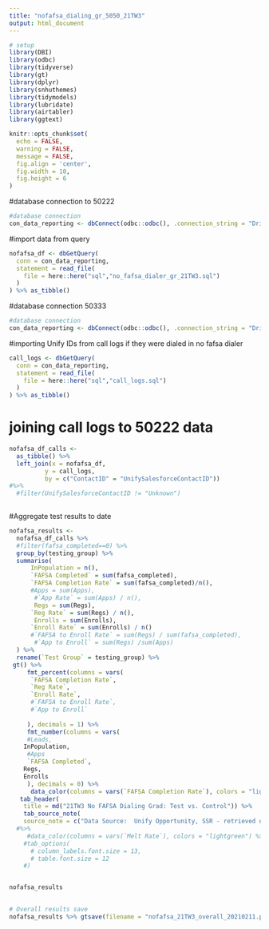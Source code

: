 ```yaml
---
title: "nofafsa_dialing_gr_5050_21TW3"
output: html_document
---
```


```r
# setup
library(DBI)
library(odbc)
library(tidyverse)
library(gt)
library(dplyr)
library(snhuthemes)
library(tidymodels)
library(lubridate)
library(airtabler)
library(ggtext)

knitr::opts_chunk$set(
  echo = FALSE,
  warning = FALSE,
  message = FALSE,
  fig.align = 'center',
  fig.width = 10,
  fig.height = 6
)
```



#database connection to 50222
```r
#database connection
con_data_reporting <- dbConnect(odbc::odbc(), .connection_string = "Driver={SQL Server Native Client 11.0};\n                          Server=COCE-DS-LSTNR,50222;\n                          Database=Data_Reporting;\n                          trusted_connection=yes;")
```


#import data from query
```r
nofafsa_df <- dbGetQuery(
  conn = con_data_reporting, 
  statement = read_file(
    file = here::here("sql","no_fafsa_dialer_gr_21TW3.sql")
  )
) %>% as_tibble()
```



#database connection 50333
```r
#database connection
con_data_reporting <- dbConnect(odbc::odbc(), .connection_string = "Driver={SQL Server Native Client 11.0};\n                          Server=COCE-LSTNR,50333;\n                          Database=AARDW;\n                          trusted_connection=yes;")
```



#importing Unify IDs from call logs if they were dialed in no fafsa dialer
```r
call_logs <- dbGetQuery(
  conn = con_data_reporting, 
  statement = read_file(
    file = here::here("sql","call_logs.sql")
  )
) %>% as_tibble()
```




# joining call logs to 50222 data
```r
nofafsa_df_calls <-
  as_tibble() %>%
  left_join(x = nofafsa_df,
          y = call_logs,
          by = c("ContactID" = "UnifySalesforceContactID")) 
#%>% 
  #filter(UnifySalesforceContactID != "Unknown")
  
```





#Aggregate test results to date
```r
nofafsa_results <- 
  nofafsa_df_calls %>% 
  #filter(fafsa_completed==0) %>% 
  group_by(testing_group) %>% 
  summarise(
      InPopulation = n(), 
      `FAFSA Completed` = sum(fafsa_completed),
      `FAFSA Completion Rate` = sum(fafsa_completed)/n(),
      #Apps = sum(Apps),
       #`App Rate` = sum(Apps) / n(),
       Regs = sum(Regs),
      `Reg Rate` = sum(Regs) / n(),
       Enrolls = sum(Enrolls),
      `Enroll Rate` = sum(Enrolls) / n()
      #`FAFSA to Enroll Rate` = sum(Regs) / sum(fafsa_completed),
       #`App to Enroll` = sum(Regs) /sum(Apps) 
  ) %>% 
  rename(`Test Group` = testing_group) %>% 
 gt() %>%
     fmt_percent(columns = vars(
      `FAFSA Completion Rate`,
      `Reg Rate`,
      `Enroll Rate`,
      #`FAFSA to Enroll Rate`,
      #`App to Enroll`
     
     ), decimals = 1) %>%
     fmt_number(columns = vars(
     #Leads,
    InPopulation,
     #Apps
     `FAFSA Completed`,
    Regs,
    Enrolls
     ), decimals = 0) %>%
      data_color(columns = vars(`FAFSA Completion Rate`), colors = "lightblue") %>%
   tab_header(
    title = md("21TW3 No FAFSA Dialing Grad: Test vs. Control")) %>% 
    tab_source_note(
    source_note = c("Data Source:  Unify Opportunity, SSR - retrieved on 2/15/21"))
  #%>%
     #data_color(columns = vars(`Melt Rate`), colors = "lightgreen") %>%
    #tab_options(
      # column_labels.font.size = 13,
      # table.font.size = 12
    #)


nofafsa_results
  
```



```r
# Overall results save
nofafsa_results %>% gtsave(filename = "nofafsa_21TW3_overall_20210211.png", path = here::here("imgs"))
```